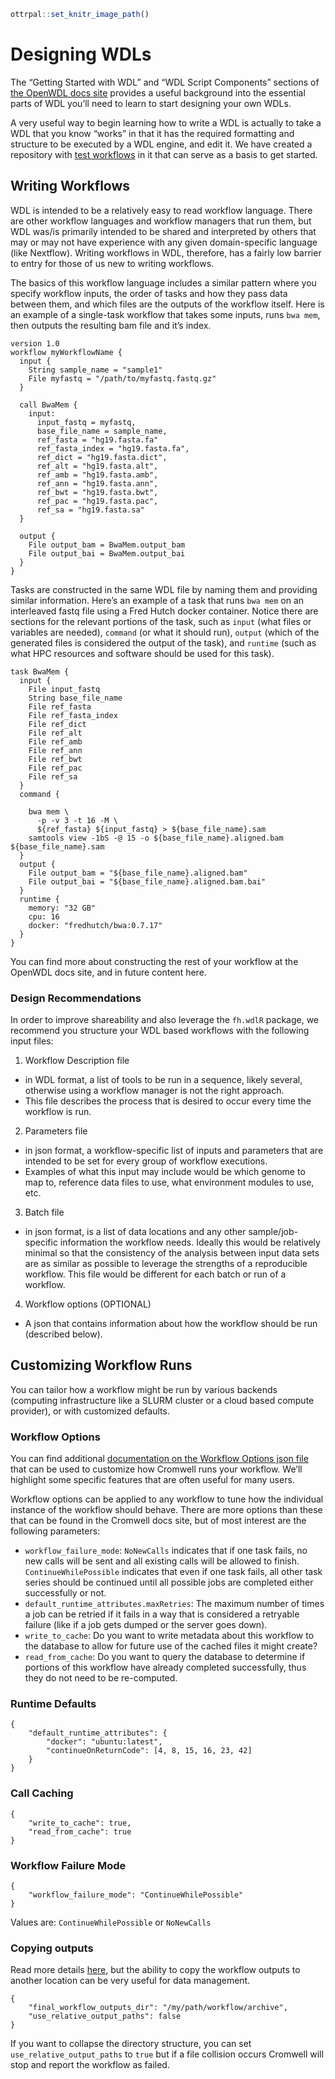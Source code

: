 ```r
ottrpal::set_knitr_image_path()
```

# Designing WDLs

The "Getting Started with WDL" and "WDL Script Components" sections of [the OpenWDL docs site](https://wdl-docs.readthedocs.io/en/stable/) provides a useful background into the essential parts of WDL you'll need to learn to start designing your own WDLs. 

A very useful way to begin learning how to write a WDL is actually to take a WDL that you know "works" in that it has the required formatting and structure to be executed by a WDL engine, and edit it.  We have created a repository with [test workflows](https://github.com/FredHutch/wdl-test-workflows) in it that can serve as a basis to get started.  

## Writing Workflows
WDL is intended to be a relatively easy to read workflow language.  There are other workflow languages and workflow managers that run them, but WDL was/is primarily intended to be shared and interpreted by others that may or may not have experience with any given domain-specific language (like Nextflow).  Writing workflows in WDL, therefore, has a fairly low barrier to entry for those of us new to writing workflows.  

The basics of this workflow language includes a similar pattern where you specify workflow inputs, the order of tasks and how they pass data between them, and which files are the outputs of the workflow itself.  Here is an example of a single-task workflow that takes some inputs, runs `bwa mem`, then outputs the resulting bam file and it's index.  

```
version 1.0
workflow myWorkflowName {
  input {
    String sample_name = "sample1"
    File myfastq = "/path/to/myfastq.fastq.gz"
  }

  call BwaMem {
    input:
      input_fastq = myfastq,
      base_file_name = sample_name,
      ref_fasta = "hg19.fasta.fa"
      ref_fasta_index = "hg19.fasta.fa",
      ref_dict = "hg19.fasta.dict",
      ref_alt = "hg19.fasta.alt",
      ref_amb = "hg19.fasta.amb",
      ref_ann = "hg19.fasta.ann",
      ref_bwt = "hg19.fasta.bwt",
      ref_pac = "hg19.fasta.pac",
      ref_sa = "hg19.fasta.sa"
  }

  output {
    File output_bam = BwaMem.output_bam
    File output_bai = BwaMem.output_bai
  }
}
```



Tasks are constructed in the same WDL file by naming them and providing similar information.  Here's an example of a task that runs `bwa mem` on an interleaved fastq file using a Fred Hutch docker container.  Notice there are sections for the relevant portions of the task, such as `input` (what files or variables are needed), `command` (or what it should run), `output` (which of the generated files is considered the output of the task), and `runtime` (such as what HPC resources and software should be used for this task).  

```
task BwaMem {
  input {
    File input_fastq
    String base_file_name
    File ref_fasta
    File ref_fasta_index
    File ref_dict
    File ref_alt
    File ref_amb
    File ref_ann
    File ref_bwt
    File ref_pac
    File ref_sa
  }
  command {

    bwa mem \
      -p -v 3 -t 16 -M \
      ${ref_fasta} ${input_fastq} > ${base_file_name}.sam 
    samtools view -1bS -@ 15 -o ${base_file_name}.aligned.bam ${base_file_name}.sam
  }
  output {
    File output_bam = "${base_file_name}.aligned.bam"
    File output_bai = "${base_file_name}.aligned.bam.bai"
  }
  runtime {
    memory: "32 GB"
    cpu: 16
    docker: "fredhutch/bwa:0.7.17"
  }
}
```

You can find more about constructing the rest of your workflow at the OpenWDL docs site, and in future content here.  

### Design Recommendations
In order to improve shareability and also leverage the `fh.wdlR` package, we recommend you structure your WDL based workflows with the following input files:

1.  Workflow Description file
  - in WDL format, a list of tools to be run in a sequence, likely several, otherwise using a workflow manager is not the right approach.  
  - This file describes the process that is desired to occur every time the workflow is run.
2.  Parameters file
  - in json format, a workflow-specific list of inputs and parameters that are intended to be set for every group of workflow executions.
  - Examples of what this input may include would be which genome to map to, reference data files to use, what environment modules to use, etc.
3.  Batch file
  - in json format, is a list of data locations and any other sample/job-specific information the workflow needs.  Ideally this would be relatively minimal so that the consistency of the analysis between input data sets are as similar as possible to leverage the strengths of a reproducible workflow.  This file would be different for each batch or run of a workflow.    
4.  Workflow options (OPTIONAL)
  - A json that contains information about how the workflow should be run (described below). 





## Customizing Workflow Runs
You can tailor how a workflow might be run by various backends (computing infrastructure like a SLURM cluster or a cloud based compute provider), or with customized defaults.  

### Workflow Options

You can find additional [documentation on the Workflow Options json file](https://cromwell.readthedocs.io/en/stable/wf_options/Overview/) that can be used to customize how Cromwell runs your workflow.  We'll highlight some specific features that are often useful for many users.  

Workflow options can be applied to any workflow to tune how the individual instance of the workflow should behave. There are more options than these that can be found in the Cromwell docs site, but of most interest are the following parameters:


- `workflow_failure_mode`: `NoNewCalls` indicates that if one task fails, no new calls will be sent and all existing calls will be allowed to finish.  `ContinueWhilePossible` indicates that even if one task fails, all other task series should be continued until all possible jobs are completed either successfully or not.
- `default_runtime_attributes.maxRetries`: The maximum number of times a job can be retried if it fails in a way that is considered a retryable failure (like if a job gets dumped or the server goes down).
- `write_to_cache`: Do you want to write metadata about this workflow to the database to allow for future use of the cached files it might create?
- `read_from_cache`: Do you want to query the database to determine if portions of this workflow have already completed successfully, thus they do not need to be re-computed. 


### Runtime Defaults

```
{
    "default_runtime_attributes": {
        "docker": "ubuntu:latest",
        "continueOnReturnCode": [4, 8, 15, 16, 23, 42]
    }
}
```

### Call Caching



```
{
    "write_to_cache": true,
    "read_from_cache": true
}
```

### Workflow Failure Mode 

```
{
    "workflow_failure_mode": "ContinueWhilePossible"
}
```
Values are: `ContinueWhilePossible` or `NoNewCalls`


### Copying outputs

Read more details [here](https://cromwell.readthedocs.io/en/stable/wf_options/Overview/#output-copying), but the ability to copy the workflow outputs to another location can be very useful for data management.  

```
{
    "final_workflow_outputs_dir": "/my/path/workflow/archive",
    "use_relative_output_paths": false
}
```

If you want to collapse the directory structure, you can set `use_relative_output_paths` to `true` but if a file collision occurs Cromwell will stop and report the workflow as failed. 






